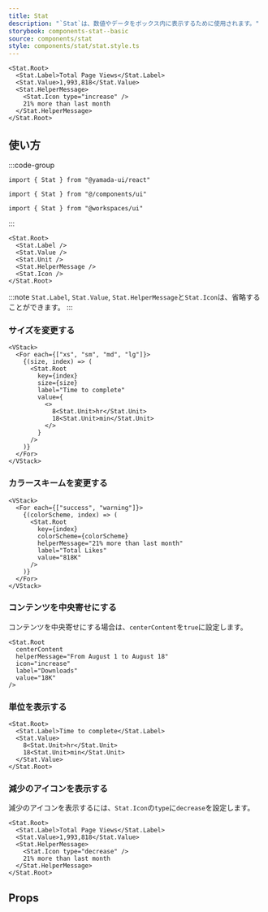 ```yaml
---
title: Stat
description: "`Stat`は、数値やデータをボックス内に表示するために使用されます。"
storybook: components-stat--basic
source: components/stat
style: components/stat/stat.style.ts
---
```


```tsx preview
<Stat.Root>
  <Stat.Label>Total Page Views</Stat.Label>
  <Stat.Value>1,993,818</Stat.Value>
  <Stat.HelperMessage>
    <Stat.Icon type="increase" />
    21% more than last month
  </Stat.HelperMessage>
</Stat.Root>
```

## 使い方

:::code-group

```tsx [package]
import { Stat } from "@yamada-ui/react"
```

```tsx [alias]
import { Stat } from "@/components/ui"
```

```tsx [monorepo]
import { Stat } from "@workspaces/ui"
```

:::

```tsx
<Stat.Root>
  <Stat.Label />
  <Stat.Value />
  <Stat.Unit />
  <Stat.HelperMessage />
  <Stat.Icon />
</Stat.Root>
```

:::note
`Stat.Label`, `Stat.Value`, `Stat.HelperMessage`と`Stat.Icon`は、省略することができます。
:::

### サイズを変更する

```tsx preview
<VStack>
  <For each={["xs", "sm", "md", "lg"]}>
    {(size, index) => (
      <Stat.Root
        key={index}
        size={size}
        label="Time to complete"
        value={
          <>
            8<Stat.Unit>hr</Stat.Unit>
            18<Stat.Unit>min</Stat.Unit>
          </>
        }
      />
    )}
  </For>
</VStack>
```

### カラースキームを変更する

```tsx preview
<VStack>
  <For each={["success", "warning"]}>
    {(colorScheme, index) => (
      <Stat.Root
        key={index}
        colorScheme={colorScheme}
        helperMessage="21% more than last month"
        label="Total Likes"
        value="818K"
      />
    )}
  </For>
</VStack>
```

### コンテンツを中央寄せにする

コンテンツを中央寄せにする場合は、`centerContent`を`true`に設定します。

```tsx preview
<Stat.Root
  centerContent
  helperMessage="From August 1 to August 18"
  icon="increase"
  label="Downloads"
  value="18K"
/>
```

### 単位を表示する

```tsx preview
<Stat.Root>
  <Stat.Label>Time to complete</Stat.Label>
  <Stat.Value>
    8<Stat.Unit>hr</Stat.Unit>
    18<Stat.Unit>min</Stat.Unit>
  </Stat.Value>
</Stat.Root>
```

### 減少のアイコンを表示する

減少のアイコンを表示するには、`Stat.Icon`の`type`に`decrease`を設定します。

```tsx preview
<Stat.Root>
  <Stat.Label>Total Page Views</Stat.Label>
  <Stat.Value>1,993,818</Stat.Value>
  <Stat.HelperMessage>
    <Stat.Icon type="decrease" />
    21% more than last month
  </Stat.HelperMessage>
</Stat.Root>
```

## Props

<PropsTable name="stat" />
